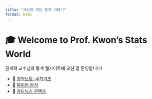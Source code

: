 ```yaml
---
title: "세상의 모든 통계 이야기"
format: html
---
```


# 🎓 Welcome to Prof. Kwon's Stats World

권세혁 교수님의 통계 웹사이트에 오신 걸 환영합니다!

- 📘 [강의노트: 수학기초](notes/math/index.qmd)
- 🐍 [파이썬 분석](python/analysis.ipynb)
- 📰 [카드뉴스 콘텐츠](cards/news01.qmd)
